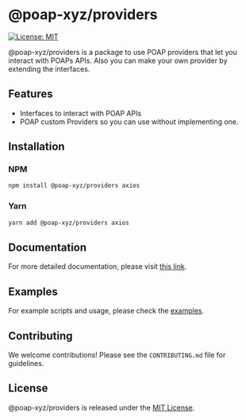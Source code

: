 # @poap-xyz/providers

[![License: MIT](https://img.shields.io/badge/License-MIT-green.svg)](https://opensource.org/licenses/MIT)

@poap-xyz/providers is a package to use POAP providers that let you interact with POAPs APIs. Also you can make your own provider by extending the interfaces.

## Features

- Interfaces to interact with POAP APIs
- POAP custom Providers so you can use without implementing one.

## Installation

### NPM

```bash
npm install @poap-xyz/providers axios
```

### Yarn

```bash
yarn add @poap-xyz/providers axios
```

## Documentation

For more detailed documentation, please visit [this link](https://documentation.poap.tech/docs).

## Examples

For example scripts and usage, please check the [examples](https://github.com/poap-xyz/poap.js/tree/main/examples).

## Contributing

We welcome contributions! Please see the `CONTRIBUTING.md` file for guidelines.

## License

@poap-xyz/providers is released under the [MIT License](https://opensource.org/licenses/MIT).
